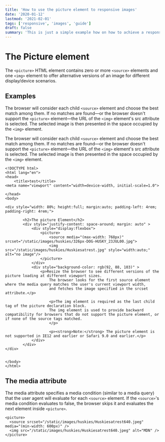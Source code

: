 ```yaml
---
title: 'How to use the picture element to responsive images'
date: '2020-01-12'
lastmod: '2021-02-01'
tags: ['responsive', 'images', 'guide']
draft: false
summary: 'This is just a simple example how on how to achieve a responsive image using the picture element.'
---
```


# The Picture element

The `<picture>` HTML element contains zero or more `<source>` elements and one `<img>` element to offer alternative versions of an image for different display/device scenarios.

## Examples

The browser will consider each child `<source>` element and choose the best match among them.
If no matches are found—or the browser doesn't support the `<picture>` element—the URL of the `<img>` element's src attribute is selected.
The selected image is then presented in the space occupied by the `<img>` element.

The browser will consider each child `<source>` element and choose the best match among them. If no matches are found—or the browser doesn't support the `<picture>` element—the URL of the `<img>` element's src attribute is selected.
The selected image is then presented in the space occupied by the `<img>` element.

```
<!DOCTYPE html>
<html lang="en">
<head>
    <title>test</title>
<meta name="viewport" content="width=device-width, initial-scale=1.0">

</head>
<body>

<div style="width: 80%; height:full; margin:auto; padding-left: 4rem; padding-right: 4rem;">

        <h2>The picture Element</h2>
        <div style="justify-content: space-around; margin: auto" >
            <div style="display:flexbox">
                <picture>
                    <source media="(max-width: 768px)" srcset="/static/images/huskies/326px-DOG-HUSKY_23JUL00.jpg">
                    <img src="/static/images/huskies/Huskiesatrest.jpg" style="width:auto;" alt="no image"/>
                </picture>
            </div>
            <div style="background-color: rgb(92, 88, 103)" >
                <p>Resize the browser to see different versions of the picture loading at different viewport sizes.
                    The browser looks for the first source element where the media query matches the user's current viewport width,
                    and fetches the image specified in the srcset attribute.</p>

                    <p>The img element is required as the last child tag of the picture declaration block.
                    The img element is used to provide backward compatibility for browsers that do not support the picture element, or if none of the source tags matched.
                    </p>

                    <p><strong>Note:</strong> The picture element is not supported in IE12 and earlier or Safari 9.0 and earlier.</p>
            </div>
        </div>
</div>


</body>
</html>

```

## The media attribute

The media attribute specifies a media condition (similar to a media query) that the user agent will evaluate for each `<source>` element.
If the `<source>`'s media condition evaluates to false, the browser skips it and evaluates the next element inside `<picture>`.

```
<picture>
  <source srcset="/static/images/huskies/Huskiesatrest640.jpeg" media="(min-width: 600px)" />
  <img src="/static/images/huskies/Huskiesatrest640.jpeg" alt="MDN" />
</picture>
```

